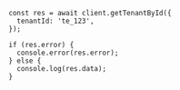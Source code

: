 ```tsx
const res = await client.getTenantById({
  tenantId: 'te_123',
});

if (res.error) {
  console.error(res.error);
} else {
  console.log(res.data);
}
```